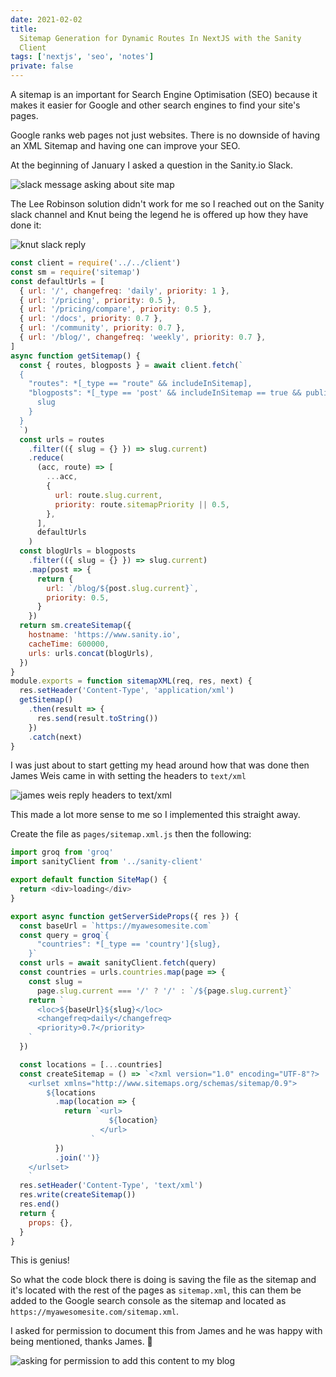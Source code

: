 ```yaml
---
date: 2021-02-02
title:
  Sitemap Generation for Dynamic Routes In NextJS with the Sanity
  Client
tags: ['nextjs', 'seo', 'notes']
private: false
---
```


A sitemap is an important for Search Engine Optimisation (SEO) because
it makes it easier for Google and other search engines to find your
site's pages.

Google ranks web pages not just websites. There is no downside of
having an XML Sitemap and having one can improve your SEO.

At the beginning of January I asked a question in the Sanity.io Slack.

![slack message asking about site map]

The Lee Robinson solution didn't work for me so I reached out on the
Sanity slack channel and Knut being the legend he is offered up how
they have done it:

![knut slack reply]

```js
const client = require('../../client')
const sm = require('sitemap')
const defaultUrls = [
  { url: '/', changefreq: 'daily', priority: 1 },
  { url: '/pricing', priority: 0.5 },
  { url: '/pricing/compare', priority: 0.5 },
  { url: '/docs', priority: 0.7 },
  { url: '/community', priority: 0.7 },
  { url: '/blog/', changefreq: 'weekly', priority: 0.7 },
]
async function getSitemap() {
  const { routes, blogposts } = await client.fetch(`
  {
    "routes": *[_type == "route" && includeInSitemap],
    "blogposts": *[_type == 'post' && includeInSitemap == true && publishedAt < $now] | order(publishedAt desc) {
      slug
    }
  }
  `)
  const urls = routes
    .filter(({ slug = {} }) => slug.current)
    .reduce(
      (acc, route) => [
        ...acc,
        {
          url: route.slug.current,
          priority: route.sitemapPriority || 0.5,
        },
      ],
      defaultUrls
    )
  const blogUrls = blogposts
    .filter(({ slug = {} }) => slug.current)
    .map(post => {
      return {
        url: `/blog/${post.slug.current}`,
        priority: 0.5,
      }
    })
  return sm.createSitemap({
    hostname: 'https://www.sanity.io',
    cacheTime: 600000,
    urls: urls.concat(blogUrls),
  })
}
module.exports = function sitemapXML(req, res, next) {
  res.setHeader('Content-Type', 'application/xml')
  getSitemap()
    .then(result => {
      res.send(result.toString())
    })
    .catch(next)
}
```

I was just about to start getting my head around how that was done
then James Weis came in with setting the headers to `text/xml`

![james weis reply headers to text/xml]

This made a lot more sense to me so I implemented this straight away.

Create the file as `pages/sitemap.xml.js` then the following:

```js
import groq from 'groq'
import sanityClient from '../sanity-client'

export default function SiteMap() {
  return <div>loading</div>
}

export async function getServerSideProps({ res }) {
  const baseUrl = `https://myawesomesite.com`
  const query = groq`{
      "countries": *[_type == 'country']{slug},
    }`
  const urls = await sanityClient.fetch(query)
  const countries = urls.countries.map(page => {
    const slug =
      page.slug.current === '/' ? '/' : `/${page.slug.current}`
    return `
      <loc>${baseUrl}${slug}</loc>
      <changefreq>daily</changefreq>
      <priority>0.7</priority>
    `
  })

  const locations = [...countries]
  const createSitemap = () => `<?xml version="1.0" encoding="UTF-8"?>
    <urlset xmlns="http://www.sitemaps.org/schemas/sitemap/0.9">
        ${locations
          .map(location => {
            return `<url>
                      ${location}
                    </url>
                  `
          })
          .join('')}
    </urlset>
    `
  res.setHeader('Content-Type', 'text/xml')
  res.write(createSitemap())
  res.end()
  return {
    props: {},
  }
}
```

This is genius!

So what the code block there is doing is saving the file as the
sitemap and it's located with the rest of the pages as `sitemap.xml`,
this can them be added to the Google search console as the sitemap and
located as `https://myawesomesite.com/sitemap.xml`.

I asked for permission to document this from James and he was happy
with being mentioned, thanks James. 🙏

![asking for permission to add this content to my blog]

[slack message asking about site map]:
  ./slack-message-asking-about-site-map.png
[knut slack reply]: ./knut-slack-reply.png
[james weis reply headers to text/xml]:
  ./james-weis-reply-headers-to-text-xml.png
[asking for permission to add this content to my blog]:
  ./credit-james.png

